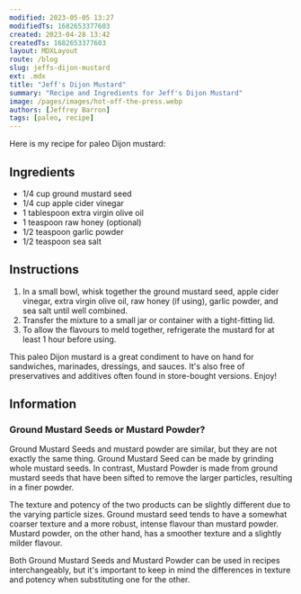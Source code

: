 ```yaml
---
modified: 2023-05-05 13:27
modifiedTs: 1682653377603
created: 2023-04-28 13:42
createdTs: 1682653377603
layout: MDXLayout
route: /blog
slug: jeffs-dijon-mustard
ext: .mdx
title: "Jeff's Dijon Mustard"
summary: "Recipe and Ingredients for Jeff's Dijon Mustard"
image: /pages/images/hot-off-the-press.webp
authors: [Jeffrey Barron]
tags: [paleo, recipe]
---
```


Here is my recipe for paleo Dijon mustard:

## Ingredients

- 1/4 cup ground mustard seed
- 1/4 cup apple cider vinegar
- 1 tablespoon extra virgin olive oil
- 1 teaspoon raw honey (optional)
- 1/2 teaspoon garlic powder
- 1/2 teaspoon sea salt

## Instructions

1. In a small bowl, whisk together the ground mustard seed, apple cider vinegar, extra virgin olive oil, raw honey (if using), garlic powder, and sea salt until well combined.
2. Transfer the mixture to a small jar or container with a tight-fitting lid.
3. To allow the flavours to meld together, refrigerate the mustard for at least 1 hour before using.

This paleo Dijon mustard is a great condiment to have on hand for sandwiches, marinades, dressings, and sauces. It's also free of preservatives and additives often found in store-bought versions. Enjoy!

## Information

### Ground Mustard Seeds or Mustard Powder?

Ground Mustard Seeds and mustard powder are similar, but they are not exactly the same thing. Ground Mustard Seed can be made by grinding whole mustard seeds. In contrast, Mustard Powder is made from ground mustard seeds that have been sifted to remove the larger particles, resulting in a finer powder.

The texture and potency of the two products can be slightly different due to the varying particle sizes. Ground mustard seed tends to have a somewhat coarser texture and a more robust, intense flavour than mustard powder. Mustard powder, on the other hand, has a smoother texture and a slightly milder flavour.

Both Ground Mustard Seeds and Mustard Powder can be used in recipes interchangeably, but it's important to keep in mind the differences in texture and potency when substituting one for the other.
